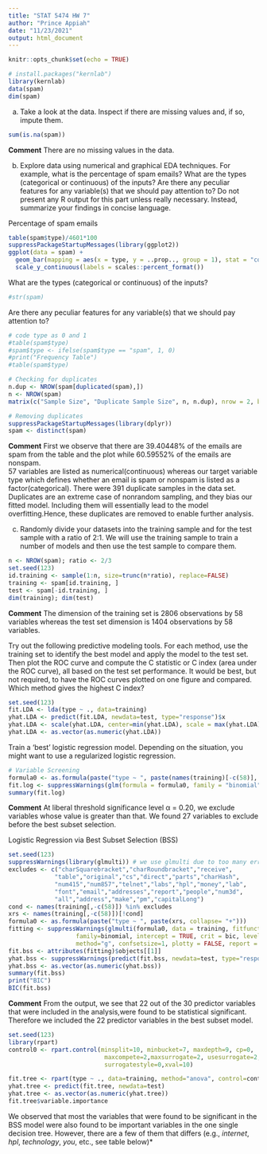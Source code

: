 ```yaml
---
title: "STAT 5474 HW 7"
author: "Prince Appiah"
date: "11/23/2021"
output: html_document
---
```


```r
knitr::opts_chunk$set(echo = TRUE)
```

\section{Data Preparation}
\subsection{Read in the Data}
```r
# install.packages("kernlab")
library(kernlab)
data(spam)
dim(spam) 
```

(a) Take a look at the data. Inspect if there are missing values and, if so, impute them.

```r
sum(is.na(spam))
```

**Comment**
There are no missing values in the data.

\subsection{EDA}
(b) Explore data using numerical and graphical EDA techniques. For example, what is the percentage of spam emails? What are the types (categorical or continuous) of the inputs? Are there any peculiar features for any variable(s) that we should pay attention to? Do not present any R output for this part unless really necessary. Instead, summarize your findings in concise language.

Percentage of spam emails
```r
table(spam$type)/4601*100
suppressPackageStartupMessages(library(ggplot2))
ggplot(data = spam) + 
  geom_bar(mapping = aes(x = type, y = ..prop.., group = 1), stat = "count") + 
  scale_y_continuous(labels = scales::percent_format())
```


What are the types (categorical or continuous) of the inputs?
```r
#str(spam)
```

Are there any peculiar features for any variable(s) that we should pay attention to?
```r
# code type as 0 and 1
#table(spam$type)
#spam$type <- ifelse(spam$type == "spam", 1, 0)
#print("Frequency Table")
#table(spam$type)
```
```r
# Checking for duplicates
n.dup <- NROW(spam[duplicated(spam),])
n <- NROW(spam)
matrix(c("Sample Size", "Duplicate Sample Size", n, n.dup), nrow = 2, byrow = T)

# Removing duplicates
suppressPackageStartupMessages(library(dplyr))
spam <- distinct(spam)
```

**Comment**
First we observe that there are 39.40448% of the emails are spam from the table and the plot while 60.59552% of the emails are nonspam.  
57 variables are listed as numerical(continuous) whereas our target variable type which defines whether an email is spam or nonspam is listed as a factor(categorical).
There were 391 duplicate samples in the data set. Duplicates are an extreme case of nonrandom sampling, and they bias our fitted model. Including them will essentially lead to the model overfitting.Hence, these duplicates are removed to enable further analysis.

\subsection{PARTITION DATA}
(c) Randomly divide your datasets into the training sample and for the test sample with a ratio of 2:1. We will use the training sample to train a number of models and then use the test sample to compare them.
```r
n <- NROW(spam); ratio <- 2/3
set.seed(123)
id.training <- sample(1:n, size=trunc(n*ratio), replace=FALSE)
training <- spam[id.training, ] 
test <- spam[-id.training, ]
dim(training); dim(test)
```

**Comment**
 The dimension of the training set is 2806 observations by 58 variables whereas the test set dimension is 1404 observations by 58 variables.
 
 \section{Supervised Learning}
Try out the following predictive modeling tools. For each method, use the training set to identify the best model and apply the model to the test set. Then plot the ROC curve and compute the C statistic or C index (area under the ROC curve), all based on the test set performance. It would be best, but not required, to have the ROC curves plotted on one figure and compared. Which method gives the highest C index?

\subsection{Linear discriminant analysis (LDA)}
```r
set.seed(123)
fit.LDA <- lda(type ~ ., data=training)
yhat.LDA <- predict(fit.LDA, newdata=test, type="response")$x
yhat.LDA <- scale(yhat.LDA, center=min(yhat.LDA), scale = max(yhat.LDA)-min(yhat.LDA))
yhat.LDA <- as.vector(as.numeric(yhat.LDA))
```


\subsection{Logistic Regression}
Train a ‘best’ logistic regression model. Depending on the situation, you might want to
use a regularized logistic regression.


```r
# Variable Screening
formula0 <- as.formula(paste("type ~ ", paste(names(training)[-c(58)], collapse= "+")))
fit.log <- suppressWarnings(glm(formula = formula0, family = "binomial", data = training))
summary(fit.log)
```

**Comment**
At liberal threshold significance level α = 0.20, we exclude variables whose value is greater than that. We found 27 variables to exclude before the best subset selection.

Logistic Regression via Best Subset Selection (BSS)    

```r
set.seed(123)
suppressWarnings(library(glmulti)) # we use glmulti due to too many errors of the predictors in performing BSS
excludes <- c("charSquarebracket","charRoundbracket","receive",
             "table","original","cs","direct","parts","charHash",
             "num415","num857","telnet","labs","hpl","money","lab",
             "font","email","addresses","report","people","num3d",
             "all","address","make","pm","capitalLong")
cond <- names(training[,-c(58)]) %in% excludes
xrs <- names(training[,-c(58)])[!cond]
formula0 <- as.formula(paste("type ~ ", paste(xrs, collapse= "+")))
fitting <- suppressWarnings(glmulti(formula0, data = training, fitfunction = glm, 
                   family=binomial, intercept = TRUE, crit = bic, level = 1, 
                   method="g", confsetsize=1, plotty = FALSE, report = FALSE))
fit.bss <- attributes(fitting)$objects[[1]]
yhat.bss <- suppressWarnings(predict(fit.bss, newdata=test, type="response"))
yhat.bss <- as.vector(as.numeric(yhat.bss))
summary(fit.bss) 
print("BIC")
BIC(fit.bss)
```

**Comment**
From the output, we see that 22 out of the 30 predictor variables that were included in the analysis,were found to be statistical significant. Therefore we included the 22 predictor variables in the best subset model.

\subsection{One single decision tree}
```r
set.seed(123)
library(rpart)
control0 <- rpart.control(minsplit=10, minbucket=7, maxdepth=9, cp=0, 
                           maxcompete=2,maxsurrogate=2, usesurrogate=2, 
                           surrogatestyle=0,xval=10)   							

fit.tree <- rpart(type ~ ., data=training, method="anova", control=control0)
yhat.tree <- predict(fit.tree, newdata=test)
yhat.tree <- as.vector(as.numeric(yhat.tree))
fit.tree$variable.importance
```


We observed that most the variables that were found to be significant in the BSS model were also found to be important variables in the one single decision tree. However, there are a few of them that differs (e.g., $internet$, $hpl$, $technology$, $you$, etc., see table below)*